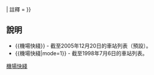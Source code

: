 {{鐵道路線 | lua = 1 | 铁道系统 = 港鐵
|模板名稱 = 機場快綫
|名稱 = [[機場快綫 (港鐵)|機場快綫]]
|代表色 = {{機場快綫色彩}}
|車站列表 = 香港 ~ 九龍 ~ 青衣 ~ 機場{{#switch:{{{mode}}}|1=| ~ 博覽館}}
| 註釋 = 
}}<noinclude>
==說明==
*<nowiki>{{機場快綫}}</nowiki> - 截至2005年12月20日的車站列表（預設）。
*<nowiki>{{機場快綫|mode=1}}</nowiki> - 截至1998年7月6日的車站列表。
{{機場快綫|mode=1}}
[[Category:香港鐵路模板|機場快綫]]</noinclude>